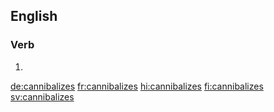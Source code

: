 ==English==

===Verb===
{{head|en|verb form}}

# {{en-third-person singular of|cannibalize}}

[[de:cannibalizes]]
[[fr:cannibalizes]]
[[hi:cannibalizes]]
[[fi:cannibalizes]]
[[sv:cannibalizes]]